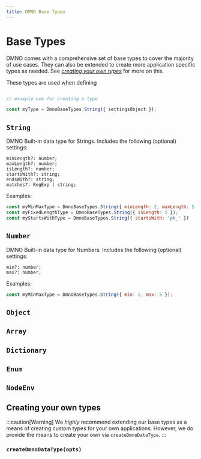 ```yaml
---
title: DMNO Base Types
---
```


# Base Types

DMNO comes with a comprehensive set of base types to cover the majority of use cases. They can also be extended to create more application specific types as needed. See [_creating your own types_](/reference/config-engine/base-types/#creating-your-own-types) for more on this. 

These types are used when defining

```javascript

// example use for creating a type

const myType = DmnoBaseTypes.String({ settingsObject });
```


## `String`

DMNO Built-in data type for Strings. Includes the following (optional) settings: 

```
minLength?: number;
maxLength?: number;
isLength?: number;
startsWith?: string;
endsWith?: string;
matches?: RegExp | string;
```

Examples: 
```javascript
const myMinMaxType = DmnoBaseTypes.String({ minLength: 2, maxLength: 5 });
const myFixedLengthType = DmnoBaseTypes.String({ isLength: 5 });
const myStartsWithType = DmnoBaseTypes.String({ startsWith: 'pk_' })

```


## `Number`

DMNO Built-in data type for Numbers. Includes the following (optional) settings: 

```
min?: number;
max?: number;
```

Examples: 
```javascript
const myMinMaxType = DmnoBaseTypes.String({ min: 2, max: 5 });

```


## `Object`


## `Array`


## `Dictionary`


## `Enum`


## `NodeEnv` 

## Creating your own types

:::caution[Warning]
  We _highly_ recommend extending our base types as a means of creating custom types for your own applications. However, we do provide the means to create your own via `createDmnoDataType`. 
:::


### `createDmnoDataType(opts)` 
